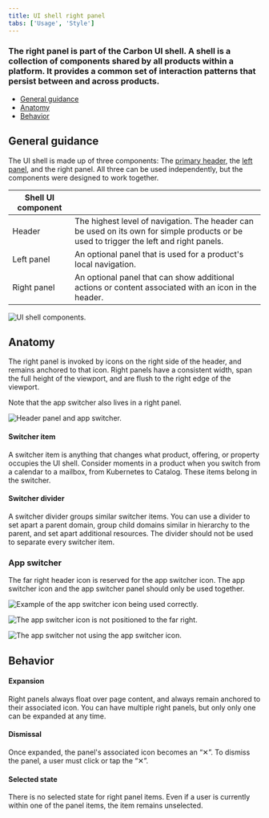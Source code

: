 ```yaml
---
title: UI shell right panel
tabs: ['Usage', 'Style']
---
```


### The right panel is part of the Carbon UI shell. A shell is a collection of components shared by all products within a platform. It provides a common set of interaction patterns that persist between and across products. 

<AnchorLinks>

- [General guidance](#general-guidance)
- [Anatomy](#anatomy)
- [Behavior](#behavior)

</AnchorLinks>

## General guidance

The UI shell is made up of three components: The [primary header](/components/UI-shell-header/usage), the [left panel](/components/UI-shell-right-panel/usage), and the right panel. All three can be used independently, but the components were designed to work together.

| Shell UI component      |   |
|-------------|---|
| Header      | The highest level of navigation. The header can be used on its own for simple products or be used to trigger the left and right panels.|
| Left panel  | An optional panel that is used for a product's local navigation.|
| Right panel | An optional panel that can show additional actions or content associated with an icon in the header.|

<ImageComponent cols="8"  caption="UI shell components">

![UI shell components.](images/shell-usage-1.png)

</ImageComponent>

## Anatomy

The right panel is invoked by icons on the right side of the header, and remains anchored to that icon. Right panels have a consistent width, span the full height of the viewport, and are flush to the right edge of the viewport.

Note that the app switcher also lives in a right panel.

<ImageComponent cols="12"  caption="The right panel configured as an empty header panel (left) and a app switcher (right).">

![Header panel and app switcher.](images/right-panel-usage-1.png)

</ImageComponent>

#### Switcher item

A switcher item is anything that changes what product, offering, or property occupies the UI shell. Consider moments in a product when you switch from a calendar to a mailbox, from Kubernetes to Catalog. These items belong in the switcher.

#### Switcher divider

A switcher divider groups similar switcher items. You can use a divider to set apart a parent domain, group child domains similar in hierarchy to the parent, and set apart additional resources. The divider should not be used to separate every switcher item.

### App switcher

The far right header icon is reserved for the app switcher icon. The app switcher icon and the app switcher panel should only be used together.

<Row>
<Column offsetLg="4" colMd="4" colLg="6">
  <DoDontExample correct label="Positioned the app switcher to the far right.">

![Example of the app switcher icon being used correctly.](images/right-panel-usage-2.png)

  </DoDontExample>
</Column>
<Column colMd="4" colLg="6" >
  <DoDontExample  label="Do not position other icons to the right of the app switcher.">

![The app switcher icon is not positioned to the far right.](images/right-panel-usage-3.png)

  </DoDontExample>
</Column>
<Column offsetLg="4" colMd="4" colLg="6" >
  <DoDontExample  label="Do not use another icon for the app switcher.">

![The app switcher not using the app switcher icon.](images/right-panel-usage-4.png)

  </DoDontExample>
</Column>
</Row>

## Behavior

#### Expansion

Right panels always float over page content, and always remain anchored to their associated icon. You can have multiple right panels, but only only one can be expanded at any time.

#### Dismissal

Once expanded, the panel's associated icon becomes an “✕”. To dismiss the panel, a user must click or tap the “✕”.

#### Selected state

There is no selected state for right panel items. Even if a user is currently within one of the panel items, the item remains unselected.
